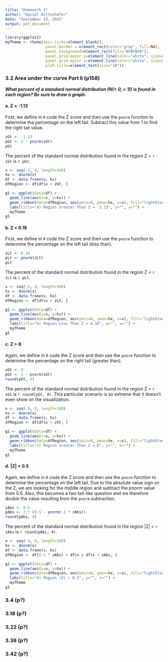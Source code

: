 ```yaml
---
title: "Homework 3"
author: "Daniel Dittenhafer"
date: "September 19, 2015"
output: pdf_document
---
```

```r
library(ggplot2)
myTheme <- theme(axis.ticks=element_blank(),  
                  panel.border = element_rect(color="gray", fill=NA), 
                  panel.background=element_rect(fill="#FBFBFB"), 
                  panel.grid.major.y=element_line(color="white", size=0.5), 
                  panel.grid.major.x=element_line(color="white", size=0.5),
                  plot.title=element_text(size="10"))
```

### 3.2 Area under the curve Part II (p158)

***What percent of a standard normal distribution \(N(\mu = 0, \sigma = 1)\) is found in each region? Be sure to draw a graph.***

#### a. Z > -1.13

First, we define in `R` code the Z score and then use the `pnorm` function to determine the percentage on the left tail. Subtract this value from 1 to find the right tail value.

```r
zGt <- -1.13
pGt <- 1 - pnorm(zGt)
pGt
```

The percent of the standard normal distribution found in the region Z > `r zGt` is `r pGt`.

```r
x <- seq(-4, 4, length=100)
hx <- dnorm(x)
df <- data.frame(x, hx)
dfRegion <- df[df$x > zGt, ]

g1 <- ggplot(data=df) + 
  geom_line(aes(x=x, y=hx)) + 
  geom_ribbon(data=dfRegion, aes(ymin=0, ymax=hx, x=x), fill="lightblue") +
  labs(title="a) Region Greater Than Z = -1.13", y="", x="") +
  myTheme
g1
```

#### b. Z < 0.18

First, we define in `R` code the Z score and then use the `pnorm` function to determine the percentage on the left tail (less than). 

```r
zLt <- 0.18
pLt <- pnorm(zLt)
pLt
```

The percent of the standard normal distribution found in the region Z < `r zLt` is `r pLt`.

```r
x <- seq(-4, 4, length=100)
hx <- dnorm(x)
df <- data.frame(x, hx)
dfRegion <- df[df$x < zLt, ]

g1 <- ggplot(data=df) + 
  geom_line(aes(x=x, y=hx)) + 
  geom_ribbon(data=dfRegion, aes(ymin=0, ymax=hx, x=x), fill="lightblue") +
  labs(title="b) Region Less Than Z = 0.18", y="", x="") +
  myTheme
g1
```

#### c. Z > 8

Again, we define in `R` code the Z score and then use the `pnorm` function to determine the percentage on the right tail (greater than).

```r
zGt <- 8
pGt <- 1 - pnorm(zGt)
round(pGt, 4)
```

The percent of the standard normal distribution found in the region Z > `r zGt` is `r round(pGt, 4)`. This particular scenario is so extreme that it doesn't even show on the visualization.

```r
x <- seq(-9, 9, length=100)
hx <- dnorm(x)
df <- data.frame(x, hx)
dfRegion <- df[df$x > zGt, ]

g1 <- ggplot(data=df) + 
  geom_line(aes(x=x, y=hx)) + 
  geom_ribbon(data=dfRegion, aes(ymin=0, ymax=hx, x=x), fill="lightblue") +
  labs(title="c) Region Greater Than Z = 8", y="", x="") +
  myTheme
g1
```

#### d. |Z| < 0.5

Again, we define in `R` code the Z score and then use the `pnorm` function to determine the percentage on the left tail. Due to the absolute value sign on the Z, we are looking for the middle region and subtract the pnorm value from 0.5. Also, this becomes a two tail-like question and we therefore double the value resulting from the `pnorm` subtraction.

```r
zAbs <- 0.5
pAbs <- 2 * (0.5 - pnorm(-1 * zAbs))
round(pAbs, 4)
```

The percent of the standard normal distribution found in the region |Z| < `r zAbs` is `r round(pAbs, 4)`. 

```r
x <- seq(-4, 4, length=100)
hx <- dnorm(x)
df <- data.frame(x, hx)
dfRegion <- df[(-1 * zAbs) < df$x & df$x < zAbs, ]

g1 <- ggplot(data=df) + 
  geom_line(aes(x=x, y=hx)) + 
  geom_ribbon(data=dfRegion, aes(ymin=0, ymax=hx, x=x), fill="lightblue") +
  labs(title="d) Region |Z| < 0.5", y="", x="") +
  myTheme
g1
```




### 3.4  (p?)

### 3.18  (p?)

### 3.22  (p?)

### 3.38  (p?)

### 3.42 (p?)